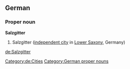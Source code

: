 ==German==
{{wikipedia}}
{{wikipedia|lang=de}}
===Proper noun===
'''Salzgitter'''
# Salzgitter ([[independent city]] in [[Lower Saxony]], Germany)
[[Category:de:Cities]]
[[Category:German proper nouns]]

[[de:Salzgitter]]